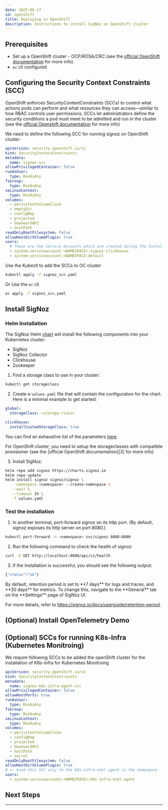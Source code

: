 ```yaml
---
date: 2025-06-17
id: openshift
title: Deploying to OpenShift
description: Instructions to install SigNoz on Openshift cluster
---
```




<HostingDecision />

## Prerequisites

- Set up a OpenShift cluster - OCP/ROSA/CRC (see the [official OpenShift documentation][1] for more info).
- `oc` cli configured


<CommonPrerequisites />

## Configuring the Security Context Constraints (SCC)

OpenShift enforces SecurityContextConstraints (SCCs) to control what actions pods can perform and what resources they can access—similar to how RBAC controls user permissions. SCCs let administrators define the security conditions a pod must meet to be admitted and run in the cluster (see the [official Openshift documentation][4] for more info)

We need to define the following SCC for running signoz on OpenShift cluster:

```yaml
apiVersion: security.openshift.io/v1
kind: SecurityContextConstraints
metadata:
  name: signoz-scc
allowPrivilegedContainer: false
runAsUser:
  type: RunAsAny
fsGroup:
  type: RunAsAny
seLinuxContext:
  type: RunAsAny
volumes:
  - persistentVolumeClaim
  - emptyDir               
  - configMap        
  - projected         
  - downwardAPI          
  - hostPath
readOnlyRootFilesystem: false
allowHostDirVolumePlugin: true
users:
  # These are the Service Accounts which are created during the Installation
  - system:serviceaccount:<NAMESPACE>:signoz-clickhouse
  - system:serviceaccount:<NAMESPACE:default

```

Use the Kubectl to add the SCCs to OC cluster
```bash
kubectl apply -f signoz_scc.yaml
```
Or
Use the `oc` cli 
```bash
oc apply -f signoz_scc.yaml
```

## Install SigNoz

### Helm Installation

The SigNoz Helm [chart](https://github.com/SigNoz/charts) will install the following components into your Kubernetes cluster:

- SigNoz
- SigNoz Collector
- Clickhouse
- Zookeeper

1. Find a storage class to use in your cluster:

```bash
kubectl get storageclass
```

2. Create a `values.yaml` file that will contain the configuration for the chart. Here is a minimal example to get started:

```yaml
global:
  storageClass: <storage-class>

clickhouse:
  installCustomStorageClass: true
```
You can find an exhaustive list of the parameters [here](https://github.com/SigNoz/charts/tree/main/charts/signoz#configuration).

<Admonition type="info">
For OpenShift cluster, you need to setup the storageclasses with compatible provisioner (see the [official OpenShift documentation][3] for more info)

</Admonition>

3. Install SigNoz:

```bash
helm repo add signoz https://charts.signoz.io
helm repo update
helm install signoz signoz/signoz \
   --namespace <namespace> --create-namespace \
   --wait \
   --timeout 1h \
   -f values.yaml
```

### Test the installation

1. In another terminal, port-forward signoz on its http port. (By default, signoz exposes its http server on port 8080.)

```bash
kubectl port-forward -n <namespace> svc/signoz 8080:8080
```

2. Run the following command to check the health of signoz:

```bash
curl -X GET http://localhost:8080/api/v1/health
```

3. If the installation is successful, you should see the following output:

```bash
{"status":"ok"}
```

<Admonition type="info">
By default, retention period is set to **7 days** for logs and traces, and **30 days** for metrics.
To change this, navigate to the **General** tab on the **Settings** page of SigNoz UI.

For more details, refer to https://signoz.io/docs/userguide/retention-period.
</Admonition>



## (Optional) Install OpenTelemetry Demo

<K8sOtelDemo />


## (Optional) SCCs for running K8s-Infra (Kubernetes Monitroing)

We require following SCCs to be added the openShift cluster for the installation of K8s-infra for Kubernetes Monitroing

```yaml
apiVersion: security.openshift.io/v1
kind: SecurityContextConstraints
metadata:
  name: signoz-k8s-infra-agent-scc
allowPrivilegedContainer: false
allowHostPorts: true
runAsUser:
  type: RunAsAny
fsGroup:
  type: RunAsAny
seLinuxContext:
  type: RunAsAny
volumes:
  - persistentVolumeClaim
  - configMap              
  - projected          
  - downwardAPI      
  - hostPath
  - secret
readOnlyRootFilesystem: false
allowHostDirVolumePlugin: true
# <— bind this SCC only to the k8s-infra-otel-agent in the namespace
users:
  - system:serviceaccount:<NAMESPACE>:k8s-infra-otel-agent
```

## Next Steps

<K8sNextSteps />

---

[1]: https://docs.redhat.com/en/documentation/red_hat_advanced_cluster_management_for_kubernetes/2.2/html/manage_cluster/creating-a-cluster
[2]: https://github.com/SigNoz/charts/tree/main/charts/signoz#configuration
[3]: https://docs.redhat.com/en/documentation/red_hat_openshift_container_storage/4.6/html-single/managing_and_allocating_storage_resources/index
[4]: https://docs.redhat.com/en/documentation/openshift_container_platform/3.11/html/cluster_administration/admin-guide-manage-scc
